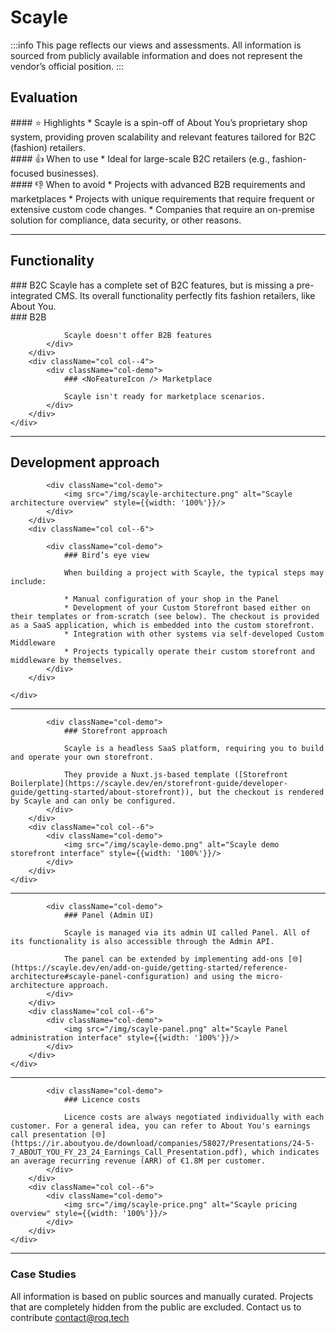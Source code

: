 
# Scayle

:::info
This page reflects our views and assessments. All information is sourced from publicly available information and does not represent the vendor’s official position.
:::

## Evaluation
<div className="container">
    <div className="row">
        <div className="col col--4">
            <div className="col-demo">
                #### ⭐ Highlights
                * Scayle is a spin-off of About You’s proprietary shop system, providing proven scalability and relevant features tailored for B2C (fashion) retailers.
            </div>
        </div>
        <div className="col col--4">
            <div className="col-demo">
                #### 👍 When to use
                * Ideal for large-scale B2C retailers (e.g., fashion-focused businesses).
            </div>
        </div>
        <div className="col col--4">
            <div className="col-demo">
                #### 👎 When to avoid
                * Projects with advanced B2B requirements and marketplaces
                * Projects with unique requirements that require frequent or extensive custom code changes.
                * Companies that require an on-premise solution for compliance, data security, or other reasons.
            </div>
        </div>
    </div>
</div>

---

## Functionality


<div className="container">
    <div className="row">
        <div className="col col--4">
            <div className="col-demo">
                ### <FullFeatureIcon /> B2C
                Scayle has a complete set of B2C features, but is missing a pre-integrated CMS. Its overall functionality perfectly fits fashion retailers, like About You.
            </div>
        </div>
        <div className="col col--4">
            <div className="col-demo">
                ### <NoFeatureIcon /> B2B

                Scayle doesn't offer B2B features
            </div>
        </div>
        <div className="col col--4">
            <div className="col-demo">
                ### <NoFeatureIcon /> Marketplace

                Scayle isn't ready for marketplace scenarios.
            </div>
        </div>
    </div>

</div>

---

## Development approach

<div className="container">
    <div className="row">
        <div className="col col--6">

            <div className="col-demo">
                <img src="/img/scayle-architecture.png" alt="Scayle architecture overview" style={{width: '100%'}}/>
            </div>
        </div>
        <div className="col col--6">

            <div className="col-demo">
                ### Bird’s eye view

                When building a project with Scayle, the typical steps may include:

                * Manual configuration of your shop in the Panel
                * Development of your Custom Storefront based either on their templates or from-scratch (see below). The checkout is provided as a SaaS application, which is embedded into the custom storefront.
                * Integration with other systems via self-developed Custom Middleware
                * Projects typically operate their custom storefront and middleware by themselves.
            </div>
        </div>

    </div>
</div>

---

<div className="container">
    <div className="row">
        <div className="col col--6">

            <div className="col-demo">
                ### Storefront approach

                Scayle is a headless SaaS platform, requiring you to build and operate your own storefront.

                They provide a Nuxt.js-based template ([Storefront Boilerplate](https://scayle.dev/en/storefront-guide/developer-guide/getting-started/about-storefront)), but the checkout is rendered by Scayle and can only be configured.
            </div>
        </div>
        <div className="col col--6">
            <div className="col-demo">
                <img src="/img/scayle-demo.png" alt="Scayle demo storefront interface" style={{width: '100%'}}/>
            </div>
        </div>
    </div>
</div>

---

<div className="container">
    <div className="row">
        <div className="col col--6">

            <div className="col-demo">
                ### Panel (Admin UI)

                Scayle is managed via its admin UI called Panel. All of its functionality is also accessible through the Admin API.

                The panel can be extended by implementing add-ons [🌐](https://scayle.dev/en/add-on-guide/getting-started/reference-architecture#scayle-panel-configuration) and using the micro-architecture approach.
            </div>
        </div>
        <div className="col col--6">
            <div className="col-demo">
                <img src="/img/scayle-panel.png" alt="Scayle Panel administration interface" style={{width: '100%'}}/>
            </div>
        </div>
    </div>
</div>

---

<div className="container">
    <div className="row">
        <div className="col col--6">

            <div className="col-demo">
                ### Licence costs

                Licence costs are always negotiated individually with each customer. For a general idea, you can refer to About You's earnings call presentation [🌐](https://ir.aboutyou.de/download/companies/58027/Presentations/24-5-7_ABOUT_YOU_FY_23_24_Earnings_Call_Presentation.pdf), which indicates an average recurring revenue (ARR) of €1.8M per customer.
            </div>
        </div>
        <div className="col col--6">
            <div className="col-demo">
                <img src="/img/scayle-price.png" alt="Scayle pricing overview" style={{width: '100%'}}/>
            </div>
        </div>
    </div>
</div>

---

### Case Studies

All information is based on public sources and manually curated. Projects that are completely hidden from
the public are excluded. Contact us to contribute [contact@roq.tech](mailto:contact@roq.tech)

<CaseStudyTable system="Scayle" cols="Company,Shop URL,Industry,Type"/>
